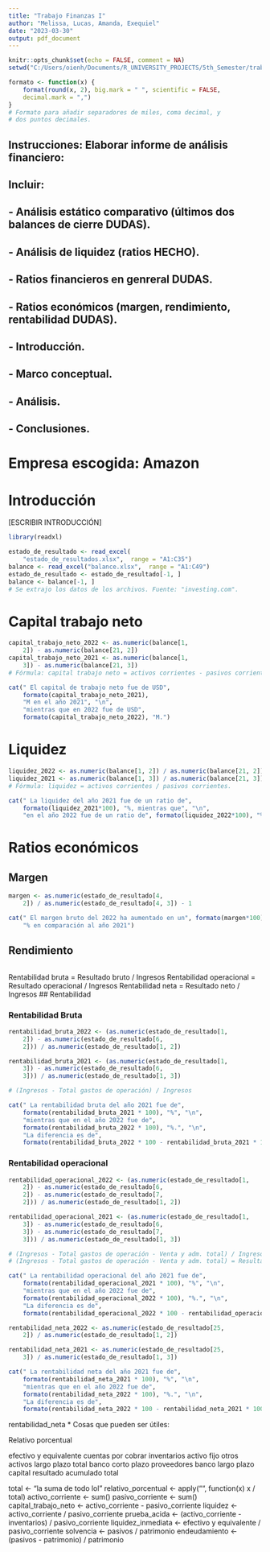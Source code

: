```yaml
---
title: "Trabajo Finanzas I"
author: "Melissa, Lucas, Amanda, Exequiel"
date: "2023-03-30"
output: pdf_document
---
```


\newpage

```r
knitr::opts_chunk$set(echo = FALSE, comment = NA)
setwd("C:/Users/oienh/Documents/R_UNIVERSITY_PROJECTS/5th_Semester/trabajo_finanzas")

formato <- function(x) {
    format(round(x, 2), big.mark = " ", scientific = FALSE,
    decimal.mark = ",")
}
# Formato para añadir separadores de miles, coma decimal, y
# dos puntos decimales.
```

## Instrucciones: Elaborar informe de análisis financiero:
## Incluir:
## - Análisis estático comparativo (últimos dos balances de cierre DUDAS).
## - Análisis de liquidez (ratios HECHO).
## - Ratios financieros en genreral DUDAS.
## - Ratios económicos (margen, rendimiento, rentabilidad DUDAS).
## - Introducción.
## - Marco conceptual.
## - Análisis.
## - Conclusiones.

# Empresa escogida: Amazon

# Introducción

[ESCRIBIR INTRODUCCIÓN]

```r
library(readxl)

estado_de_resultado <- read_excel(
    "estado_de_resultados.xlsx",  range = "A1:C35")
balance <- read_excel("balance.xlsx",  range = "A1:C49")
estado_de_resultado <- estado_de_resultado[-1, ]
balance <- balance[-1, ]
# Se extrajo los datos de los archivos. Fuente: "investing.com".
```

# Capital trabajo neto

```r
capital_trabajo_neto_2022 <- as.numeric(balance[1,
    2]) - as.numeric(balance[21, 2])
capital_trabajo_neto_2021 <- as.numeric(balance[1,
    3]) - as.numeric(balance[21, 3])
# Fórmula: capital trabajo neto = activos corrientes - pasivos corrientes.

cat(" El capital de trabajo neto fue de USD",
    formato(capital_trabajo_neto_2021),
    "M en el año 2021", "\n",
    "mientras que en 2022 fue de USD",
    formato(capital_trabajo_neto_2022), "M.")
```

# Liquidez

```r
liquidez_2022 <- as.numeric(balance[1, 2]) / as.numeric(balance[21, 2])
liquidez_2021 <- as.numeric(balance[1, 3]) / as.numeric(balance[21, 3])
# Fórmula: liquidez = activos corrientes / pasivos corrientes.

cat(" La liquidez del año 2021 fue de un ratio de",
    formato(liquidez_2021*100), "%, mientras que", "\n",
    "en el año 2022 fue de un ratio de", formato(liquidez_2022*100), "%.")
```

# Ratios económicos

## Margen

```r

margen <- as.numeric(estado_de_resultado[4,
    2]) / as.numeric(estado_de_resultado[4, 3]) - 1

cat(" El margen bruto del 2022 ha aumentado en un", formato(margen*100),
    "% en comparación al año 2021")

```

## Rendimiento

```r

```
Rentabilidad bruta = Resultado bruto / Ingresos
Rentabilidad operacional = Resultado operacional / Ingresos
Rentabilidad neta = Resultado neto / Ingresos
## Rentabilidad

### Rentabilidad Bruta
```r
rentabilidad_bruta_2022 <- (as.numeric(estado_de_resultado[1,
    2]) - as.numeric(estado_de_resultado[6,
    2])) / as.numeric(estado_de_resultado[1, 2])

rentabilidad_bruta_2021 <- (as.numeric(estado_de_resultado[1,
    3]) - as.numeric(estado_de_resultado[6,
    3])) / as.numeric(estado_de_resultado[1, 3])

# (Ingresos - Total gastos de operación) / Ingresos

cat(" La rentabilidad bruta del año 2021 fue de",
    formato(rentabilidad_bruta_2021 * 100), "%", "\n",
    "mientras que en el año 2022 fue de",
    formato(rentabilidad_bruta_2022 * 100), "%.", "\n",
    "La diferencia es de",
    formato(rentabilidad_bruta_2022 * 100 - rentabilidad_bruta_2021 * 100), "%")
```
### Rentabilidad operacional

```r

rentabilidad_operacional_2022 <- (as.numeric(estado_de_resultado[1,
    2]) - as.numeric(estado_de_resultado[6,
    2]) - as.numeric(estado_de_resultado[7,
    2])) / as.numeric(estado_de_resultado[1, 2])

rentabilidad_operacional_2021 <- (as.numeric(estado_de_resultado[1,
    3]) - as.numeric(estado_de_resultado[6,
    3]) - as.numeric(estado_de_resultado[7,
    3])) / as.numeric(estado_de_resultado[1, 3])

# (Ingresos - Total gastos de operación - Venta y adm. total) / Ingresos
# (Ingresos - Total gastos de operación - Venta y adm. total) = Resultado Operacional

cat(" La rentabilidad operacional del año 2021 fue de",
    formato(rentabilidad_operacional_2021 * 100), "%", "\n",
    "mientras que en el año 2022 fue de",
    formato(rentabilidad_operacional_2022 * 100), "%.", "\n",
    "La diferencia es de",
    formato(rentabilidad_operacional_2022 * 100 - rentabilidad_operacional_2021 * 100), "%")

```
```r
rentabilidad_neta_2022 <- as.numeric(estado_de_resultado[25,
    2]) / as.numeric(estado_de_resultado[1, 2])

rentabilidad_neta_2021 <- as.numeric(estado_de_resultado[25,
    3]) / as.numeric(estado_de_resultado[1, 3])

cat(" La rentabilidad neta del año 2021 fue de",
    formato(rentabilidad_neta_2021 * 100), "%", "\n",
    "mientras que en el año 2022 fue de",
    formato(rentabilidad_neta_2022 * 100), "%.", "\n",
    "La diferencia es de",
    formato(rentabilidad_neta_2022 * 100 - rentabilidad_neta_2021 * 100), "%.")

```

rentabilidad_neta
*
Cosas que pueden ser útiles:

Relativo porcentual

efectivo y equivalente
cuentas por cobrar
inventarios
activo fijo
otros activos largo plazo
total
banco corto plazo
proveedores
banco largo plazo
capital
resultado acumulado
total


total <- "la suma de todo lol"
relativo_porcentual <- apply("", function(x) x / total)
activo_corriente <- sum()
pasivo_corriente <- sum()
capital_trabajo_neto <- activo_corriente - pasivo_corriente
liquidez <- activo_corriente / pasivo_corriente
prueba_acida <- (activo_corriente - inventarios) / pasivo_corriente
liquidez_inmediata <- efectivo y equivalente / pasivo_corriente
solvencia <- pasivos / patrimonio
endeudamiento <- (pasivos - patrimonio) / patrimonio





